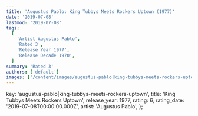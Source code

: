 ```yaml
---
title: 'Augustus Pablo: King Tubbys Meets Rockers Uptown (1977)'
date: '2019-07-08'
lastmod: '2019-07-08'
tags:
  [
    'Artist Augustus Pablo',
    'Rated 3',
    'Release Year 1977',
    'Release Decade 1970',
  ]
summary: 'Rated 3'
authors: ['default']
images: ['/content/images/augustus-pablo|king-tubbys-meets-rockers-uptown.jpg']
---
```


  key: 'augustus-pablo|king-tubbys-meets-rockers-uptown',
  title: 'King Tubbys Meets Rockers Uptown',
  release_year: 1977,
  rating: 6,
  rating_date: '2019-07-08T00:00:00.000Z',
  artist: 'Augustus Pablo',
};

<MusicRating data={data} />
